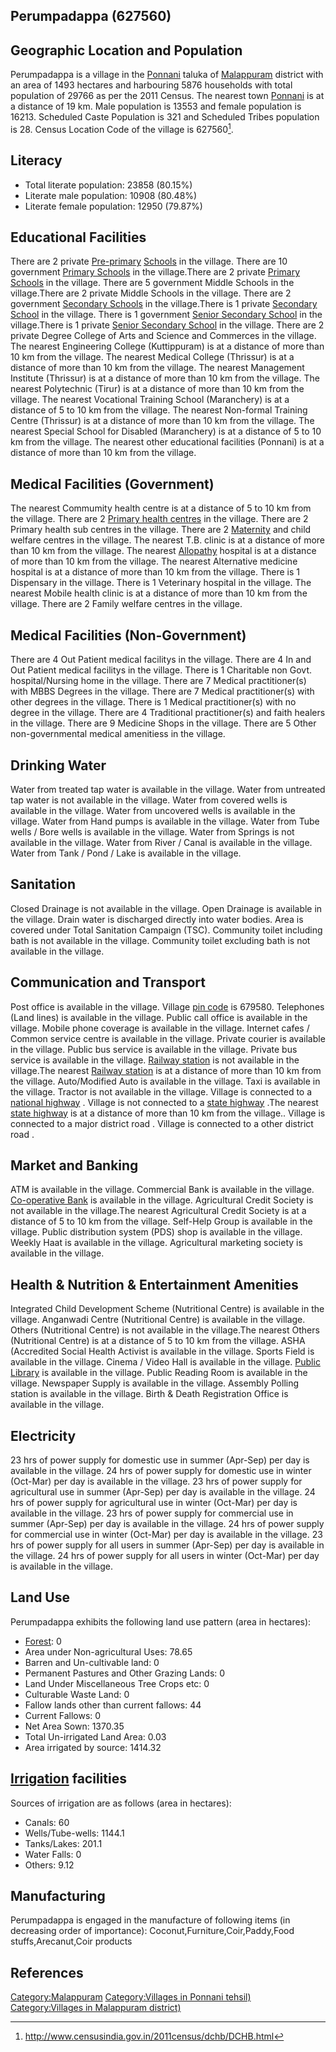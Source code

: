 {{Infobox settlement
| name=Perumpadappa
| native_name=
| native_name_lang=
| other_name=
| nickname=
| settlement_type=Village
| image_skyline=
| image_alt=
| image_caption=
| pushpin_map=India Kerala
| pushpin_label_position=right
| pushpin_map_alt=
| pushpin_map_caption=Location in Kerala, India
| latd=
| latm=
| lats=
| latNS=
| longd=
| longm=
| longs=
| longEW=
| coordinates_display=inline,title
| subdivision_type=Country
| subdivision_name={{flag|India}}
| subdivision_type1=[[States and territories of India|State]]
| subdivision_name1=Kerala 
| subdivision_type2=[[List of districts of India|District]]
| subdivision_name2=Malappuram
| subdivision_type3=Tahsil
| subdivision_name3=Ponnani
| website=
| established_title=<!-- Established -->
| established_date=
| founder=
| named_for=
| government_type=
| governing_body=
| unit_pref=Metric=
| area_footnotes=
| area_rank=
| area_total_km2=14.93
| elevation_footnotes=
| elevation_m=
| population_total=29766
| population_as_of=2011
| population_rank=
| population_density_km2=1993
| population_demonym=
| population_footnotes=
| demographics_type1=Languages
| demographics1_title1=Official
| demographics1_info1=[[Malayalam language|Malayalam]]
| timezone1=[[Indian Standard Time|IST]]
| utc_offset1==+5:30
| postal_code_type=[[Postal Index Number|PIN]]
| postal_code=679580
| area_code_type=Telephone code
| area_code=
| registration_plate=
| blank1_name_sec1=Nearest city
| blank1_info_sec1=[[Ponnani]]
| blank2_name_sec1=[[Human sex ratio|Sex ratio]]
| blank2_info_sec1=1196 [[male|♂]]/[[female|♀]]
| blank3_name_sec1=Literacy
| blank3_info_sec1=80.15%
| blank1_name_sec2=[[2011 Census of India|2011 census]] code
| blank1_info_sec2=627560
| footnotes=
}}

== Perumpadappa (627560) ==

== Geographic Location and Population ==

Perumpadappa is a village in the [[Ponnani]] taluka of [[Malappuram]] district with an area of 1493 hectares and harbouring 5876 households with total population of 29766 as per the 2011 Census. The nearest town [[Ponnani]] is at a distance of 19 km. Male population is 13553 and female population is 16213. Scheduled Caste Population is 321 and Scheduled Tribes population is 28. Census Location Code of the village is 627560<ref>http://www.censusindia.gov.in/2011census/dchb/DCHB.html</ref>.


== Literacy ==  
* Total literate population: 23858 (80.15%)
* Literate male population: 10908 (80.48%)
* Literate female population: 12950 (79.87%)


== Educational Facilities ==  
There are 2 private [[Pre-primary]] [[School]]s in the village.
There are 10 government [[Primary School]]s in the village.There are 2 private [[Primary School]]s in the village.
There are 5 government Middle Schools in the village.There are 2 private Middle Schools in the village.
There are 2 government [[Secondary School]]s in the village.There is 1 private [[Secondary School]] in the village.
There is 1 government [[Senior Secondary School]] in the village.There is 1 private [[Senior Secondary School]] in the village.
There are 2 private Degree College of Arts and Science and Commerces in the village.
The nearest Engineering College (Kuttippuram) is at a distance of more than 10 km from the village.
The nearest Medical College (Thrissur) is at a distance of more than 10 km from the village.
The nearest Management Institute (Thrissur) is at a distance of more than 10 km from the village.
The nearest Polytechnic (Tirur) is at a distance of more than 10 km from the village.
The nearest Vocational Training School (Maranchery) is at a distance of 5 to 10 km from the village.
The nearest Non-formal Training Centre (Thrissur) is at a distance of more than 10 km from the village.
The nearest Special School for Disabled (Maranchery) is at a distance of 5 to 10 km from the village.
The nearest other educational facilities (Ponnani) is at a distance of more than 10 km from the village.


== Medical Facilities (Government) ==
The nearest Commumity health centre is at a distance of 5 to 10 km from the village.
There are 2 [[Primary health centre]]s in the village.
There are 2 Primary health sub centres in the village.
There are 2 [[Maternity]] and child welfare centres in the village.
The nearest T.B. clinic is at a distance of more than 10 km from the village.
The nearest [[Allopathy]] hospital is at a distance of more than 10 km from the village.
The nearest Alternative medicine hospital is at a distance of more than 10 km from the village.
There is 1 Dispensary in the village.
There is 1 Veterinary hospital in the village.
The nearest Mobile health clinic is at a distance of more than 10 km from the village.
There are 2 Family welfare centres in the village.


== Medical Facilities (Non-Government) ==
There are 4 Out Patient medical facilitys in the village.
There are 4 In and Out Patient medical facilitys in the village.
There is 1 Charitable non Govt. hospital/Nursing home in the village.
There are 7 Medical practitioner(s) with MBBS Degrees in the village.
There are 7 Medical practitioner(s) with other degrees in the village.
There is 1 Medical practitioner(s) with no degree in the village.
There are 4 Traditional practitioner(s) and faith healers in the village.
There are 9 Medicine Shops in the village.
There are 5 Other non-governmental medical amenitiess in the village.


== Drinking Water ==
Water from treated tap water is available in the village.
Water from untreated tap water is not available in the village.
Water from covered wells is available in the village.
Water from uncovered wells is available in the village.
Water from Hand pumps is available in the village.
Water from Tube wells / Bore wells is available in the village.
Water from Springs is not available in the village.
Water from River / Canal is available in the village.
Water from Tank / Pond / Lake is available in the village.


== Sanitation ==
Closed Drainage is not available in the village.
Open Drainage is available in the village.
Drain water is discharged directly into water bodies.
Area is covered under Total Sanitation Campaign (TSC).
Community toilet including bath is not available in the village.
Community toilet excluding bath is not available in the village.


== Communication and Transport ==
Post office is available in the village.
Village [[pin code]] is 679580.
Telephones (Land lines) is available in the village.
Public call office is available in the village.
Mobile phone coverage is available in the village.
Internet cafes / Common service centre is available in the village.
Private courier is available in the village.
Public bus service is available in the village.
Private bus service is available in the village.
[[Railway station]] is not available in the village.The nearest [[Railway station]] is at a distance of more than 10 km from the village.
Auto/Modified Auto is available in the village.
Taxi is available in the village.
Tractor is not available in the village.
Village is connected to a [[national highway]]  .
Village is not connected to a [[state highway]] .The nearest [[state highway]] is at a distance of more than 10 km from the village..
Village is connected to a major district road    .
Village is connected to a other district road  .







== Market and Banking ==
ATM is available in the village.
Commercial Bank is available in the village.
[[Co-operative Bank]] is available in the village.
Agricultural Credit Society is not available in the village.The nearest Agricultural Credit Society is at a distance of 5 to 10 km from the village.
Self-Help Group is available in the village.
Public distribution system (PDS) shop is available in the village.
Weekly Haat is available in the village.
Agricultural marketing society is available in the village.


== Health & Nutrition & Entertainment Amenities ==
Integrated Child Development Scheme (Nutritional Centre) is available in the village.
Anganwadi Centre (Nutritional Centre) is available in the village.
Others (Nutritional Centre) is not available in the village.The nearest Others (Nutritional Centre) is at a distance of 5 to 10 km from the village.
ASHA (Accredited Social Health Activist is available in the village.
Sports Field is available in the village.
Cinema / Video Hall is available in the village.
[[Public Library]] is available in the village.
Public Reading Room is available in the village.
Newspaper Supply is available in the village.
Assembly Polling station is available in the village.
Birth & Death Registration Office is available in the village.


== Electricity ==
23 hrs of power supply for domestic use in summer (Apr-Sep) per day is available in the village.
24 hrs of power supply for domestic use in winter (Oct-Mar) per day is available in the village.
23 hrs of power supply for agricultural use in summer (Apr-Sep) per day is available in the village.
24 hrs of power supply for agricultural use in winter (Oct-Mar) per day is available in the village.
23 hrs of power supply for commercial use in summer (Apr-Sep) per day is available in the village.
24 hrs of power supply for commercial use in winter (Oct-Mar) per day is available in the village.
23 hrs of power supply for all users in summer (Apr-Sep) per day is available in the village.
24 hrs of power supply for all users in winter (Oct-Mar) per day is available in the village.


== Land Use ==
Perumpadappa exhibits the following land use pattern (area in hectares):
* [[Forest]]: 0
* Area under Non-agricultural Uses: 78.65
* Barren and Un-cultivable land: 0
* Permanent Pastures and Other Grazing Lands: 0
* Land Under Miscellaneous Tree Crops etc: 0
* Culturable Waste Land: 0
* Fallow lands other than current fallows: 44
* Current Fallows: 0
* Net Area Sown: 1370.35
* Total Un-irrigated Land Area: 0.03
* Area irrigated by source: 1414.32


== [[Irrigation]] facilities ==
Sources of irrigation are as follows (area in hectares):
* Canals: 60
* Wells/Tube-wells: 1144.1
* Tanks/Lakes: 201.1
* Water Falls: 0
* Others: 9.12


== Manufacturing ==
Perumpadappa is engaged in the manufacture of following items (in decreasing order of importance): Coconut,Furniture,Coir,Paddy,Food stuffs,Arecanut,Coir products


[[Category:Malappuram]]
[[Category:Villages in Ponnani tehsil)]]
[[Category:Villages in Malappuram district)]]


== References ==
{{Reflist}}


